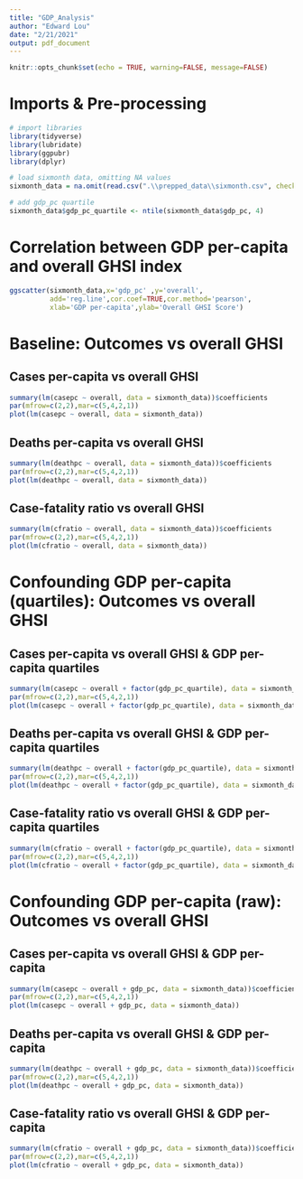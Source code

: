 ```yaml
---
title: "GDP_Analysis"
author: "Edward Lou"
date: "2/21/2021"
output: pdf_document
---
```


```r
knitr::opts_chunk$set(echo = TRUE, warning=FALSE, message=FALSE)
```

# Imports & Pre-processing
```r
# import libraries
library(tidyverse)
library(lubridate)
library(ggpubr)
library(dplyr)

# load sixmonth data, omitting NA values
sixmonth_data = na.omit(read.csv(".\\prepped_data\\sixmonth.csv", check.names = FALSE))

# add gdp_pc quartile
sixmonth_data$gdp_pc_quartile <- ntile(sixmonth_data$gdp_pc, 4)
```
\newpage

# Correlation between GDP per-capita and overall GHSI index
```r
ggscatter(sixmonth_data,x='gdp_pc' ,y='overall',
          add='reg.line',cor.coef=TRUE,cor.method='pearson',
          xlab='GDP per-capita',ylab='Overall GHSI Score')
```
\newpage

# Baseline: Outcomes vs overall GHSI

## Cases per-capita vs overall GHSI
```r
summary(lm(casepc ~ overall, data = sixmonth_data))$coefficients
par(mfrow=c(2,2),mar=c(5,4,2,1))
plot(lm(casepc ~ overall, data = sixmonth_data))
```
\newpage

## Deaths per-capita vs overall GHSI
```r
summary(lm(deathpc ~ overall, data = sixmonth_data))$coefficients
par(mfrow=c(2,2),mar=c(5,4,2,1))
plot(lm(deathpc ~ overall, data = sixmonth_data))
```
\newpage

## Case-fatality ratio vs overall GHSI
```r
summary(lm(cfratio ~ overall, data = sixmonth_data))$coefficients
par(mfrow=c(2,2),mar=c(5,4,2,1))
plot(lm(cfratio ~ overall, data = sixmonth_data))
```

\newpage

# Confounding GDP per-capita (quartiles): Outcomes vs overall GHSI

## Cases per-capita vs overall GHSI & GDP per-capita quartiles
```r
summary(lm(casepc ~ overall + factor(gdp_pc_quartile), data = sixmonth_data))$coefficients
par(mfrow=c(2,2),mar=c(5,4,2,1))
plot(lm(casepc ~ overall + factor(gdp_pc_quartile), data = sixmonth_data))
```
\newpage

## Deaths per-capita vs overall GHSI & GDP per-capita quartiles
```r
summary(lm(deathpc ~ overall + factor(gdp_pc_quartile), data = sixmonth_data))$coefficients
par(mfrow=c(2,2),mar=c(5,4,2,1))
plot(lm(deathpc ~ overall + factor(gdp_pc_quartile), data = sixmonth_data))
```
\newpage

## Case-fatality ratio vs overall GHSI & GDP per-capita quartiles
```r
summary(lm(cfratio ~ overall + factor(gdp_pc_quartile), data = sixmonth_data))$coefficients
par(mfrow=c(2,2),mar=c(5,4,2,1))
plot(lm(cfratio ~ overall + factor(gdp_pc_quartile), data = sixmonth_data))
```
\newpage

# Confounding GDP per-capita (raw): Outcomes vs overall GHSI

## Cases per-capita vs overall GHSI & GDP per-capita
```r
summary(lm(casepc ~ overall + gdp_pc, data = sixmonth_data))$coefficients
par(mfrow=c(2,2),mar=c(5,4,2,1))
plot(lm(casepc ~ overall + gdp_pc, data = sixmonth_data))
```
\newpage

## Deaths per-capita vs overall GHSI & GDP per-capita
```r
summary(lm(deathpc ~ overall + gdp_pc, data = sixmonth_data))$coefficients
par(mfrow=c(2,2),mar=c(5,4,2,1))
plot(lm(deathpc ~ overall + gdp_pc, data = sixmonth_data))
```
\newpage

## Case-fatality ratio vs overall GHSI & GDP per-capita
```r
summary(lm(cfratio ~ overall + gdp_pc, data = sixmonth_data))$coefficients
par(mfrow=c(2,2),mar=c(5,4,2,1))
plot(lm(cfratio ~ overall + gdp_pc, data = sixmonth_data))

```